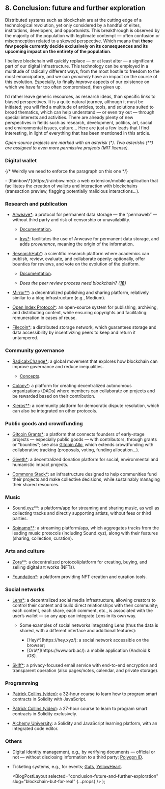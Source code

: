 
## 8. Conclusion: future and further exploration

Distributed systems such as blockchain are at the cutting edge of a technological revolution, yet only considered by a handful of elites, institutions, developers, and opportunists. This breakthrough is observed by the majority of the population with legitimate contempt — often confusion or misconception related to a skewed perspective. Which means that **these few people currently decide exclusively on its consequences and its upcoming impact on the entirety of the population**.

I believe blockchain will quickly replace — or at least alter — a significant part of our digital infrastructure. This technology can be employed in a multitude of radically different ways, from the most hostile to freedom to the most emancipatory, and we can _genuinely_ have an impact on the course of this evolution. Especially, to finally _improve_ aspects of our existence on which we have far too often compromised, then given up.

I’d rather leave generic resources, as research ideas, than specific links to biased perspectives. It is a quite natural journey, although it must be initiated; you will find a multitude of articles, tools, and solutions suited to broad thematics, which can help understand — or even try out — through special interests and activities. There are already plenty of new perspectives in fields such as research, development, politics, art, social and environmental issues, culture… Here are just a few leads that I find interesting, in light of everything that has been mentioned in this article.

_Open-source projects are marked with an asterisk (\*). Two asterisks (\*\*) are assigned to even more permissive projects (MIT license)._

### Digital wallet

{/* Weirdly we need to enforce the paragraph on this one */}

<p className="font-light not-italic text-gray-11 before:content-none after:content-none group-[.mdx--blockquote]:my-0 group-[.mdx--blockquote]:text-indigo-12">
  - [Rainbow\*](https://rainbow.me/): a web extension/mobile application that facilitates the
  creation of wallets and interaction with blockchains (transaction preview, flagging potentially
  malicious interactions…).
</p>

### Research and publication

- [Arweave\*](https://www.arweave.org/): a protocol for permanent data storage — the “permaweb” — without third party and risk of censorship or unavailability.

  - [Documentation](https://arwiki.wiki/#/en/main).

  - [Irys\*](https://irys.xyz/what-is-irys): facilitates the use of Arweave for permanent data storage, and adds _provenance_, meaning the origin of the information.

- [ResearchHub\*](https://www.researchhub.com/): a scientific research platform where academics can publish, review, evaluate, and collaborate openly; optionally, offer bounties for reviews, and vote on the evolution of the platform.

  - [Documentation](https://docs.researchhub.com/).

  - _Does the peer review process need blockchain? ([**18**](https://proto.life/2022/11/does-the-peer-review-process-need-blockchain/))_

- [Mirror\*\*](https://mirror.xyz/about): a decentralized publishing and sharing platform, relatively similar to a blog infrastructure (e.g., Medium).

- [Open Index Protocol\*](https://www.openindexprotocol.com/): an open-source system for publishing, archiving, and distributing content, while ensuring copyrights and facilitating remuneration in cases of reuse.

- [Filecoin\*](https://filecoin.io/): a distributed storage network, which guarantees storage and data accessibility by incentivizing peers to keep and return it untampered.

### Community governance

- [RadicalxChange\*](https://www.radicalxchange.org/): a global movement that explores how blockchain can improve governance and reduce inequalities.

  - [Concepts](https://www.radicalxchange.org/concepts/).

- [Colony\*](https://colony.io/about-us): a platform for creating decentralized autonomous organizations (DAOs) where members can collaborate on projects and be rewarded based on their contribution.

- [Kleros\*\*](https://kleros.io/about): a community platform for democratic dispute resolution, which can also be integrated on other protocols.

### Public goods and crowdfunding

- [Gitcoin Grants\*](https://www.gitcoin.co/program): a platform that connects founders of early-stage projects — especially public goods — with contributors, through grants or “bounties”; see also [Gitcoin Allo](https://allo.gitcoin.co/), which extends crowdfunding with collaborative tracking (proposals, voting, funding allocation…).

- [Giveth\*](https://giveth.io/about#mission): a decentralized donation platform for social, environmental and humanistic impact projects.

- [Commons Stack\*](https://www.commonsstack.org/about): an infrastructure designed to help communities fund their projects and make collective decisions, while sustainably managing their shared resources.

### Music

- [Sound.xyz\*\*](https://www.sound.xyz/about): a platform/app for streaming and sharing music, as well as collecting tracks and directly supporting artists, without fees or third parties.

- [Spinamp\*\*](https://www.spinamp.xyz/): a streaming platform/app, which aggregates tracks from the leading music protocols (including Sound.xyz), along with their features (sharing, collection, curation).

### Arts and culture

- [Zora\*\*](https://zora.co/about): a decentralized protocol/platform for creating, buying, and selling digital art works (NFTs).

- [Foundation\*](https://foundation.app): a platform providing NFT creation and curation tools.

### Social networks

- [Lens\*](https://www.lens.xyz/): a decentralized social media infrastructure, allowing creators to control their content and build direct relationships with their community; each content, each share, each comment, etc., is associated with the user’s wallet — so any app can integrate Lens in its own way.

  - Some examples of social networks integrating Lens (thus the data is shared, with a different interface and additional features):

    - <span className="font-light not-italic text-gray-11">
        [Hey\*](https://hey.xyz/): a social network accessible on the browser;
      </span>
    - <span className="font-light not-italic text-gray-11">
        [Orb\*](https://www.orb.ac/): a mobile application (Android & iOS).
      </span>

- [Skiff\*](https://skiff.com/mail): a privacy-focused email service with end-to-end encryption and transparent operation (also pages/notes, calendar, and private storage).

### Programming

- [Patrick Collins (video)](https://youtu.be/gyMwXuJrbJQ?si=85HS5P7l63px-03f): a 32-hour course to learn how to program smart contracts in Solidity with JavaScript.

- [Patrick Collins (video)](https://youtu.be/umepbfKp5rI?si=W4a8Fn1ey-1GhSf1): a 27-hour course to learn to program smart contracts in Solidity exclusively.

- [Alchemy University](https://www.alchemy.com/university): a Solidity and JavaScript learning platform, with an integrated code editor.

### Others

- Digital identity management, e.g., by verifying documents — official or not — without disclosing information to a third party; [Polygon ID](https://ecosystem.polygon.technology/PolygonID/).

- Ticketing systems, e.g., for events; [Guts](https://guts.tickets/), [YellowHeart](https://yh.io/).

  <BlogPostLayout
    selected="conclusion-future-and-further-exploration"
    slug="blockchain-but-for-real"
    {...props}
  />
);
